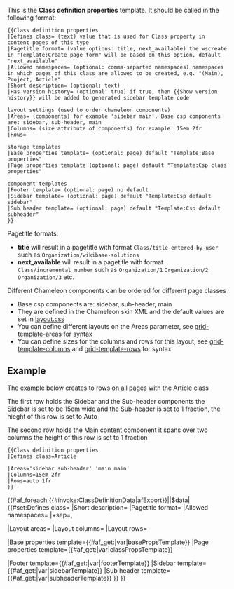 <noinclude>

This is the '''Class definition properties''' template. It should be called in the following format:

<pre>
{{Class definition properties
|Defines class= (text) value that is used for Class property in content pages of this type
|Pagetitle format= (value options: title, next_available) the wscreate in "Template:Create page form" will be based on this option, default "next_available"
|Allowed namespaces= (optional: comma-separted namespaces) namespaces in which pages of this class are allowed to be created, e.g. "(Main), Project, Article"
|Short description= (optional: text)
|Has version history= (optional: true) if true, then {{Show version history}} will be added to generated sidebar template code

layout settings (used to order chameleon components)
|Areas= (components) for example 'sidebar main'. Base csp components are: sidebar, sub-header, main
|Columns= (size attribute of components) for example: 15em 2fr
|Rows=

storage templates
|Base properties template= (optional: page) default "Template:Base properties"
|Page properties template (optional: page) default "Template:Csp class properties"

component templates
|Footer template= (optional: page) no default
|Sidebar template= (optional: page) default "Template:Csp default sidebar"
|Sub header template= (optional: page) default "Template:Csp default subheader"
}}
</pre>

Pagetitle formats:
* '''title''' will result in a pagetitle with format <code>Class/title-entered-by-user</code> such as <code>Organization/wikibase-solutions</code>
* '''next_available''' will result in a pagetitle with format <code>Class/incremental_number</code> such as <code>Organization/1</code> <code>Organization/2</code> <code>Organization/3</code> etc.

Different Chameleon components can be ordered for different page classes

* Base csp components are: sidebar, sub-header, main
* They are defined in the Chameleon skin XML and the default values are set in [https://bitbucket.org/wikibasesolutions/cspmodules/src/master/modules/css/layout.css layout.css]
* You can define different layouts on the Areas parameter, see [https://developer.mozilla.org/en-US/docs/Web/CSS/grid-template-areas grid-template-areas] for syntax 
* You can define sizes for the columns and rows for this layout, see [https://developer.mozilla.org/en-US/docs/Web/CSS/grid-template-columns grid-template-columns] and [https://developer.mozilla.org/en-US/docs/Web/CSS/grid-template-columns grid-template-rows] for syntax 

==Example== 
The example below creates to rows on all pages with the Article class
  
The first row holds the Sidebar and the Sub-header components the Sidebar is set to be 15em wide and the Sub-header is set to 1 fraction, the hieght of this row is set to Auto
  
The second row holds the Main content component it spans over two columns the height of this row is set to 1 fraction
<pre>
{{Class definition properties
|Defines class=Article

|Areas='sidebar sub-header' 'main main'
|Columns=15em 2fr
|Rows=auto 1fr
}}
</pre>

</noinclude><includeonly>{{#af_foreach:{{#invoke:ClassDefinitionData|afExport}}||$data|{{#set:Defines class={{{Defines class|}}} 
|Short description={{{Short description|}}} 
|Pagetitle format={{{Pagetitle format|}}}
|Allowed namespaces={{{Allowed namespaces|}}} |+sep=,

|Layout areas={{{Layout areas|}}}
|Layout columns={{{Layout columns|}}}
|Layout rows={{{Layout rows|}}}

|Base properties template={{#af_get:{{{$data|}}}|var|basePropsTemplate}}
|Page properties template={{#af_get:{{{$data|}}}|var|classPropsTemplate}}

|Footer template={{#af_get:{{{$data|}}}|var|footerTemplate}}
|Sidebar template={{#af_get:{{{$data|}}}|var|sidebarTemplate}}
|Sub header template={{#af_get:{{{$data|}}}|var|subheaderTemplate}}
}}<!-- end of #set -->
}}<!-- end of #af_foreach 
-->{{DISPLAYTITLE:{{{Defines class|}}} }}</includeonly>